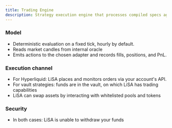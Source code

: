 ```yaml
---
title: Trading Engine
description: Strategy execution engine that processes compiled specs against live market data. Real-time trade execution system.
---
```


<StrategyExecutionDiagram />

### Model
- Deterministic evaluation on a fixed tick, hourly by default.
- Reads market candles from internal oracle
- Emits actions to the chosen adapter and records fills, positions, and PnL.

### Execution channel
- For Hyperliquid: LiSA places and monitors orders via your account's API.
- For vault strategies: funds are in the vault, on which LiSA has trading capabilities
- LiSA can swap assets by interacting with whitelisted pools and tokens

### Security
- In both cases: LiSA is unable to withdraw your funds